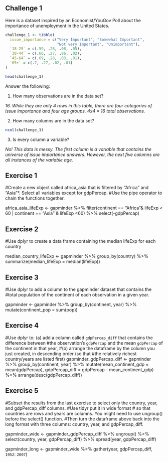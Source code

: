 ## Challenge 1 

Here is a dataset inspired by an Economist/YouGov Poll about the importance of unemployment in the United States. 

```r
challenge_1 <- tibble(
  issue_importance = c("Very Important", "Somewhat Important",
                       "Not very Important", "Unimportant"),
  `18-29` = c(.59, .28, .08, .05),
  `30-44` = c(.66, .27, .06, .02),
  `45-64` = c(.69, .28, .03, .01),
  `65+` = c(.7, .27, .02, .01)
)

head(challenge_1)
```

Answer the following: 

1. How many observations are in the data set?

*16. While they are only 4 rows in this table, there are four categories of issue importance and four age groups. 4x4 = 16 total observations.*

2. How many columns are in the data set?

```r
ncol(challenge_1)
```

3. Is every column a variable?

*No! This data is messy. The first column is a variable that contains the universe of issue importance answers. However, the next five columns are all instances of the variable age.*

## Exercise 1

#Create a new object called africa_asia that is filtered by “Africa” and “Asia”*. Select all variables except for gdpPercap. 
#Use the pipe operator to chain the functions together.

africa_asia_lifeExp <- gapminder %>% 
  filter(continent == "Africa"& lifeExp < 60 | continent == "Asia" & lifeExp <60) %>%
  select(-gdpPercap)
  
  
  
## Exercise 2

#Use dplyr to create a data frame containing the median lifeExp for each country

median_country_lifeExp <- gapminder %>% group_by(country) %>% 
  summarize(median_lifeExp = median(lifeExp))



## Exercise 3

#Use dplyr to add a column to the gapminder dataset that contains the 
#total population of the continent of each observation in a given year.

gapminder <- gapminder %>% group_by(continent, year) %>% 
  mutate(continent_pop = sum(pop))
  

  
## Exercise 4

#Use dplyr to: (a) add a column called `gdpPercap_diff` that contains the difference between 
#the observation's `gdpPercap` and the mean `gdpPercap` of the continent in that year,
#(b) arrange the dataframe by the column you just created, in descending order (so that 
#the relatively richest country/years are listed first)
gapminder_gdpPercap_diff <- gapminder %>%  group_by(continent, year) %>% 
   mutate(mean_continent_gdp = mean(gdpPercap),
          gdpPercap_diff = gdpPercap - mean_continent_gdp) %>% 
  arrange(desc(gdpPercap_diff))
  
  
  
## Exercise  5
  
#Subset the results from the last exercise to select only the country, year, and gdpPercap_diff columns. 
#Use tidyr put it in wide format # so that countries are rows and years are columns. You might need to use  ungroup() before the select() function.
#Then turn the dataframe above back into the long format with three columns: country, year, and gdpPercap_diff.
  
gapminder_wide <- gapminder_gdpPercap_diff %>% ungroup() %>% select(country, year, gdpPercap_diff) %>% 
   spread(year, gdpPercap_diff)

gapminder_long <- gapminder_wide %>% gather(year, gdpPercap_diff, `1952`: `2007`)


